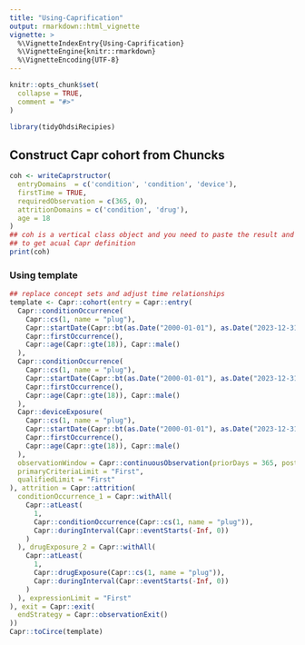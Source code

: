 ```yaml
---
title: "Using-Caprification"
output: rmarkdown::html_vignette
vignette: >
  %\VignetteIndexEntry{Using-Caprification}
  %\VignetteEngine{knitr::rmarkdown}
  %\VignetteEncoding{UTF-8}
---
```


```r
knitr::opts_chunk$set(
  collapse = TRUE,
  comment = "#>"
)
```

```r
library(tidyOhdsiRecipies)
```
## Construct Capr cohort from Chuncks 
```r
coh <- writeCaprstructor(
  entryDomains  = c('condition', 'condition', 'device'),
  firstTime = TRUE,
  requiredObservation = c(365, 0),
  attritionDomains = c('condition', 'drug'),
  age = 18
)
## coh is a vertical class object and you need to paste the result and execute 
## to get acual Capr definition
print(coh)
```
### Using template

```r
## replace concept sets and adjust time relationships
template <- Capr::cohort(entry = Capr::entry(
  Capr::conditionOccurrence(
    Capr::cs(1, name = "plug"),
    Capr::startDate(Capr::bt(as.Date("2000-01-01"), as.Date("2023-12-31"))),
    Capr::firstOccurrence(),
    Capr::age(Capr::gte(18)), Capr::male()
  ),
  Capr::conditionOccurrence(
    Capr::cs(1, name = "plug"),
    Capr::startDate(Capr::bt(as.Date("2000-01-01"), as.Date("2023-12-31"))),
    Capr::firstOccurrence(),
    Capr::age(Capr::gte(18)), Capr::male()
  ),
  Capr::deviceExposure(
    Capr::cs(1, name = "plug"),
    Capr::startDate(Capr::bt(as.Date("2000-01-01"), as.Date("2023-12-31"))),
    Capr::firstOccurrence(),
    Capr::age(Capr::gte(18)), Capr::male()
  ),
  observationWindow = Capr::continuousObservation(priorDays = 365, postDays = 0),
  primaryCriteriaLimit = "First",
  qualifiedLimit = "First"
), attrition = Capr::attrition(
  conditionOccurrence_1 = Capr::withAll(
    Capr::atLeast(
      1,
      Capr::conditionOccurrence(Capr::cs(1, name = "plug")),
      Capr::duringInterval(Capr::eventStarts(-Inf, 0))
    )
  ), drugExposure_2 = Capr::withAll(
    Capr::atLeast(
      1,
      Capr::drugExposure(Capr::cs(1, name = "plug")),
      Capr::duringInterval(Capr::eventStarts(-Inf, 0))
    )
  ), expressionLimit = "First"
), exit = Capr::exit(
  endStrategy = Capr::observationExit()
))
Capr::toCirce(template)
```
